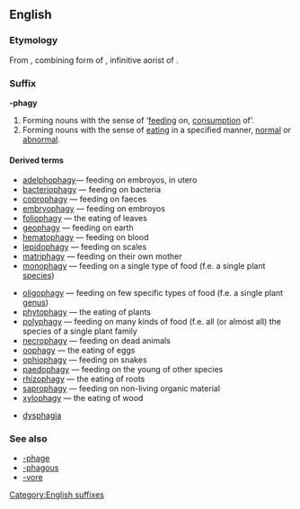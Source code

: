 {{DEFAULTSORT:phagy}}
==English==

===Etymology===
From {{etyl|grc}} {{term|-φαγία|sc=polytonic}}, combining form of {{term|φαγεῖν||to eat|sc=Polytonic|tr=phagein|lang=grc}}, infinitive aorist of {{term|sc=polytonic|ἐσθίω||I eat|lang=grc|tr=esthiō}}.

===Suffix===
'''-phagy'''

# Forming nouns with the sense of ‘[[feeding]] on, [[consumption]] of’.
# Forming nouns with the sense of [[eating]] in a specified manner, [[normal]] or [[abnormal]].

====Derived terms====
{{top|feeding on, consumption of}}
* [[adelphophagy]]&mdash; feeding on embroyos, in utero
* [[bacteriophagy]] &mdash; feeding on bacteria
* [[coprophagy]] &mdash; feeding on faeces
* [[embryophagy]] &mdash; feeding on embroyos
* [[foliophagy]] &mdash; the eating of leaves
* [[geophagy]] &mdash; feeding on earth
* [[hematophagy]] &mdash; feeding on blood
* [[lepidophagy]] &mdash; feeding on scales
* [[matriphagy]]  &mdash; feeding on their own mother
* [[monophagy]] &mdash; feeding on a single type of food (f.e. a single plant [[species]])
{{mid}}
* [[oligophagy]] &mdash; feeding on few specific types of food (f.e. a single plant [[genus]])
* [[phytophagy]] &mdash; the eating of plants
* [[polyphagy]] &mdash; feeding on many kinds of food (f.e. all (or almost all) the species of a single plant family
* [[necrophagy]] &mdash; feeding on dead animals
* [[oophagy]] &mdash; the eating of eggs
* [[ophiophagy]] &mdash; feeding on snakes
* [[paedophagy]] &mdash; feeding on the young of other species
* [[rhizophagy]] &mdash; the eating of roots
* [[saprophagy]] &mdash; feeding on non-living organic material
* [[xylophagy]] &mdash; the eating of wood
{{bottom}}

{{top|feeding in a specific manner}}
* [[dysphagia]]
{{mid}}
{{bottom}}

===See also===
* [[-phage]]
* [[-phagous]]
* [[-vore]]

[[Category:English suffixes]]